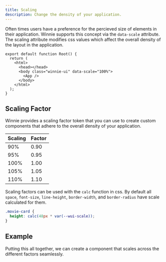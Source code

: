 ```yaml
---
title: Scaling
description: Change the density of your application.
---
```




Often times users have a preference for the percieved size of elements in their application. Winnie supports this concept via the `data-scale` attribute. The scaling attribute modifies css values which affect the overall density of the layout in the application.

```tsx title="root.tsx" ins="class="winnie-ui"" ins="data-scale="100%""
export default function Root() {
  return (
    <html>
      <head></head>
      <body class="winnie-ui" data-scale="100%">
        <App />
      </body>
    </html>
  );
}
```

## Scaling Factor

Winnie provides a scaling factor token that you can use to create custom components that adhere to the overall density of your application.

| Scaling | Factor |
| ------- | ------ |
| 90%     | 0.90   |
| 95%     | 0.95   |
| 100%    | 1.00   |
| 105%    | 1.05   |
| 110%    | 1.10   |

Scaling factors can be used with the `calc` function in css. By default all `space`, `font-size`, `line-height`, `border-width`, and `border-radius` have scale calculated for them.

```css title="movie-card.css" ins="var(--wui-scale)"
.movie-card {
  height: calc(48px * var(--wui-scale));
}
```

## Example

Putting this all together, we can create a component that scales across the different factors seamlessly.

<Demo>
  <ScalingExample client:only="react" />
</Demo>
